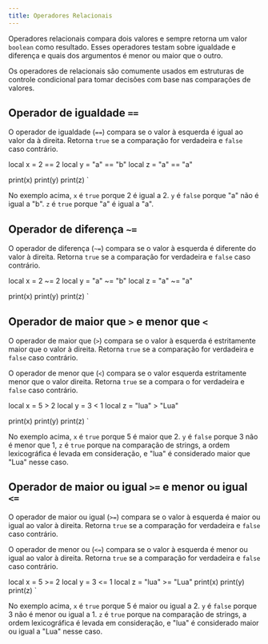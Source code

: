 ```yaml
---
title: Operadores Relacionais
---
```



Operadores relacionais compara dois valores e sempre retorna um valor `boolean`
como resultado.
Esses operadores testam sobre igualdade e diferença e quais dos argumentos
é menor ou maior que o outro.

<Aside>
    Os operadores de relacionais são comumente usados em estruturas
    de controle condicional para tomar decisões com base nas comparações de
    valores.
</Aside>

## Operador de igualdade `==`

O operador de igualdade (`==`) compara se o valor à esquerda é igual ao valor
da à direita. Retorna `true` se a comparação for verdadeira e `false` caso
contrário.

local x = 2 == 2
local y = "a" == "b"
local z = "a" == "a"

print(x)
print(y)
print(z)
`

<Tabs>
  <TabItem label="editor">
   <CodeLua code={example1} /> 
  </TabItem>
  <TabItem label="terminal">
    <CodeBash code={`true\nfalse\ntrue`} />
  </TabItem>
</Tabs>

No exemplo acima, `x` é `true` porque 2 é igual a 2. `y` é `false` porque "a"
não é igual a "b". `z` é `true` porque "a" é igual a "a".

## Operador de diferença `~=`

O operador de diferença (`~=`) compara se o valor à esquerda é diferente do
valor à direita. Retorna `true` se a comparação for verdadeira e `false` caso
contrário.

local x = 2 ~= 2
local y = "a" ~= "b"
local z = "a" ~= "a"

print(x)
print(y)
print(z)
`

<Tabs>
  <TabItem label="editor">
    <CodeBash code={example2} />
  </TabItem>
  <TabItem label="terminal">
    <CodeBash code={`false\ntrue\nfalse`} />
  </TabItem>
</Tabs>

## Operador de maior que `>` e menor que `<`

O operador de maior que (`>`) compara se o valor à esquerda é estritamente maior
que o valor à direita. Retorna `true` se a comparação for verdadeira e `false`
caso contrário.

O operador de menor que (`<`) compara se o valor esquerda estritamente menor
que o valor direita. Retorna `true` se a compara o for verdadeira e `false`
caso contrário.

local x = 5 > 2
local y = 3 < 1
local z = "lua" > "Lua"

print(x)
print(y)
print(z)
`

<Tabs>
  <TabItem label="editor">
    <CodeLua code={example3} />
  </TabItem>
  <TabItem label="terminal">
    <CodeBash code={`true\nfalse\ntrue`} />
  </TabItem>
</Tabs>

No exemplo acima, `x` é `true` porque 5 é maior que 2. `y` é `false` porque 3
não é menor que 1, `z` é `true` porque na comparação de strings, a ordem
lexicográfica é levada em consideração, e "lua" é considerado maior que "Lua"
nesse caso.

## Operador de maior ou igual `>=` e menor ou igual `<=`

O operador de maior ou igual (`>=`) compara se o valor à esquerda é maior ou
igual ao valor à direita. Retorna `true` se a comparação for verdadeira e `false`
caso contrário.

O operador de menor ou (`<=`) compara se o valor à esquerda é menor ou igual ao
valor à direita. Retorna `true` se a comparação for verdadeira e `false` caso
contrário.

local x = 5 >= 2
local y = 3 <= 1
local z = "lua" >= "Lua"
print(x)
print(y)
print(z)
`

<Tabs>
  <TabItem label="editor">
    <CodeLua code={example4} />
  </TabItem>
  <TabItem label="terminal">
    <CodeBash code={`true\nfalse\ntrue`} />
  </TabItem>
</Tabs>

No exemplo acima, `x` é `true` porque 5 é maior ou igual a 2. `y` é `false`
porque 3 não é menor ou igual a 1. `z` é `true` porque na comparação de
strings, a ordem lexicográfica é levada em consideração, e "lua" é
considerado maior ou igual a "Lua" nesse caso.
